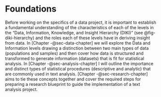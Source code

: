 # Foundations {#part-foundations}

Before working on the specifics of a data project, it is important to establish a fundamental understanding of the characteristics of each of the levels in the "Data, Information, Knowledge, and Insight Hierarchy (DIKI)" (see @fig-diki-hierarchy) and the roles each of these levels have in deriving insight from data. In [Chapter -@sec-data-chapter] we will explore the Data and Information levels drawing a distinction between two main types of data (populations and samples) and then cover how data is structured and transformed to generate information (datasets) that is fit for statistical analysis. In [Chapter -@sec-analysis-chapter] I will outline the importance and distinct types of statistical procedures (descriptive and analytic) that are commonly used in text analysis. [Chapter -@sec-research-chapter] aims to tie these concepts together and cover the required steps for preparing a research blueprint to guide the implementation of a text analysis project.
